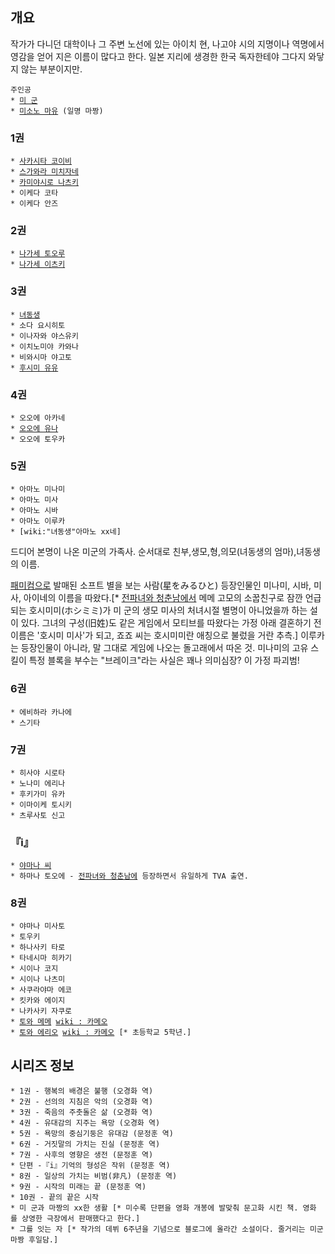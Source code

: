 == 개요 ==
작가가 다니던 대학이나 그 주변 노선에 있는 아이치 현, 나고야 시의 지명이나 역명에서 영감을 얻어 지은 이름이 많다고 한다. 일본 지리에 생경한 한국 독자한테야 그다지 와닿지 않는 부분이지만.

 주인공
 * [[미 군]]
 * [[미소노 마유]] (일명 마짱)

=== 1권 ===
 * [[사카시타 코이비]]
 * [[스가와라 미치자네]]
 * [[카미야시로 나츠키]]
 * 이케다 코타
 * 이케다 안즈
=== 2권 ===
 * [[나가세 토오루]]
 * [[나가세 이츠키]]
=== 3권 ===
 * [[녀동생]]
 * 소다 요시히토
 * 이나자와 야스유키
 * 이치노미야 카와나
 * 비와시마 야고토
 * [[후시미 유유]]
=== 4권 ===
 * 오오에 아카네
 * [[오오에 유나]]
 * 오오에 토우카
=== 5권 ===
 * 아마노 미나미
 * 아마노 미사
 * 아마노 시바
 * 아마노 이루카
 * [wiki:"녀동생"아마노 xx네]

드디어 본명이 나온 미군의 가족사. 순서대로 친부,생모,형,의모(녀동생의 엄마),녀동생의 이름. 

[[패미컴]]으로 발매된 소프트 별을 보는 사람(星をみるひと) 등장인물인 미나미, 시바, 미사, 아이네의 이름을 따왔다.[* [[전파녀와 청춘남]]에서 메메 고모의 소꿉친구로 잠깐 언급되는 호시미미(ホシミミ)가 미 군의 생모 미사의 처녀시절 별명이 아니었을까 하는 설이 있다. 그녀의 구성(旧姓)도 같은 게임에서 모티브를 따왔다는 가정 아래 결혼하기 전 이름은 '호시미 미사'가 되고, 죠죠 씨는 호시미미란 애칭으로 불렀을 거란 추측.] 이루카는 등장인물이 아니라, 말 그대로 게임에 나오는 돌고래에서 따온 것. 미나미의 고유 스킬이 특정 블록을 부수는 "브레이크"라는 사실은 꽤나 의미심장? 이 가정 파괴범!
=== 6권 ===
 * 에비하라 카나에
 * 스기타
=== 7권 ===
 * 히사야 시로타
 * 노나미 에리나
 * 후키가미 유카
 * 이마이케 토시키
 * 츠루사토 신고

=== 『i』 ===
 * [[야마나 씨]]
 * 하마나 토오에 - [[전파녀와 청춘남]]에 등장하면서 유일하게 TVA 출연.
=== 8권 ===
 * 야마나 미사토
 * 토우키
 * 하나사키 타로
 * 타네시마 히카기
 * 시이나 코지
 * 시이나 나츠미
 * 사쿠라야마 에코
 * 킷카와 에이지
 * 나카사키 자쿠로
 * [[토와 메메]] [[wiki : 카메오]]
 * [[토와 에리오]] [[wiki : 카메오]] [* 초등학교 5학년.]

== 시리즈 정보 ==
 * 1권 - 행복의 배경은 불행 (오경화 역)
 * 2권 - 선의의 지침은 악의 (오경화 역)
 * 3권 - 죽음의 주춧돌은 삶 (오경화 역)
 * 4권 - 유대감의 지주는 욕망 (오경화 역)
 * 5권 - 욕망의 중심기둥은 유대감 (문정훈 역)
 * 6권 - 거짓말의 가치는 진실 (문정훈 역)
 * 7권 - 사후의 영향은 생전 (문정훈 역)
 * 단편 -『i』기억의 형성은 작위 (문정훈 역)
 * 8권 - 일상의 가치는 비범(非凡) (문정훈 역)
 * 9권 - 시작의 미래는 끝 (문정훈 역)
 * 10권 - 끝의 끝은 시작
 * 미 군과 마짱의 xx한 생활 [* 미수록 단편을 영화 개봉에 발맞춰 문고화 시킨 책. 영화를 상영한 극장에서 판매했다고 한다.] 
 * 그를 잇는 자 [* 작가의 데뷔 6주년을 기념으로 블로그에 올라간 소설이다. 줄거리는 미군마짱 후일담.]

